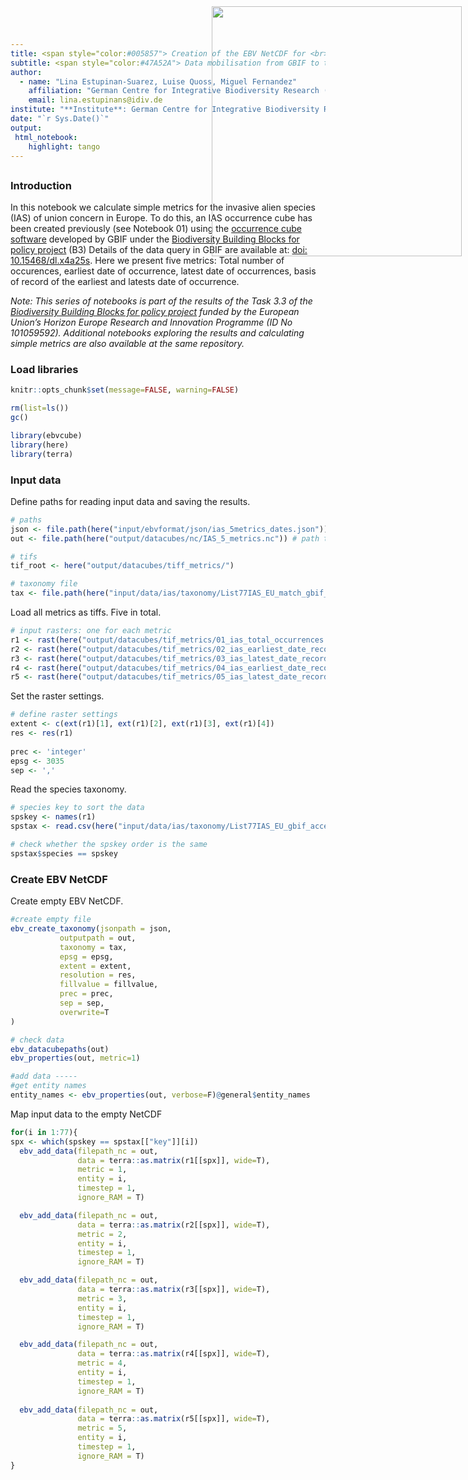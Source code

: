 ```yaml
---
title: <span style="color:#005857"> Creation of the EBV NetCDF for <br> the IAS occurrences cube metrics
subtitle: <span style="color:#47A52A"> Data mobilisation from GBIF to the EBV Data Portal<span>
author: 
  - name: "Lina Estupinan-Suarez, Luise Quoss, Miguel Fernandez"
    affiliation: "German Centre for Integrative Biodiversity Research (iDiv)"
    email: lina.estupinans@idiv.de
institute: "**Institute**: German Centre for Integrative Biodiversity Research (iDiv)"
date: "`r Sys.Date()`"
output:
 html_notebook:
    highlight: tango
---
```

<img src="C:\gitrepo\B-Cubed_data_mobilization\input\logos\idiv+b3.png" style='width: 400px; position:absolute; top:0; right:0; padding:10px;'/>
---


### Introduction
In this notebook we calculate simple metrics for the invasive alien species (IAS) of union concern in Europe.
To do this, an IAS occurrence cube has been created previously (see Notebook 01) using the [occurrence cube software](https://techdocs.gbif.org/en/data-use/data-cubes) developed by GBIF under the [Biodiversity Building Blocks for policy project](https://b-cubed.eu/) (B3)
Details of the data query in GBIF are available at: [doi: 10.15468/dl.x4a25s](https://www.gbif.org/occurrence/download/0081452-240506114902167). 
Here we present five metrics: Total number of occurences, earliest date of occurrence, latest date of occurrences, basis of record of the earliest and latests date of occurrence.

*Note: This series of notebooks is part of the results of the Task 3.3 of the [Biodiversity Building Blocks for policy project](https://b-cubed.eu/) funded by the European Union’s Horizon Europe Research and Innovation Programme (ID No 101059592). Additional notebooks exploring the results and calculating simple metrics are also available at the same repository.*

### Load libraries
```r
knitr::opts_chunk$set(message=FALSE, warning=FALSE)
```

```r
rm(list=ls())
gc()

library(ebvcube)
library(here)
library(terra)
```

### Input data
Define paths for reading input data and saving the results.

 
```r
# paths
json <- file.path(here("input/ebvformat/json/ias_5metrics_dates.json")) # EBV Metadata as JSON from the EBV Portal
out <- file.path(here("output/datacubes/nc/IAS_5_metrics.nc")) # path to save EBV NetCDF 

# tifs
tif_root <- here("output/datacubes/tiff_metrics/")

# taxonomy file
tax <- file.path(here("input/data/ias/taxonomy/List77IAS_EU_match_gbif_synonyms_ebvcube.csv"))
```

Load all metrics as tiffs. Five in total.
```r
# input rasters: one for each metric
r1 <- rast(here("output/datacubes/tif_metrics/01_ias_total_occurrences.tif")) 
r2 <- rast(here("output/datacubes/tif_metrics/02_ias_earliest_date_records.tif"))
r3 <- rast(here("output/datacubes/tif_metrics/03_ias_latest_date_records.tif"))
r4 <- rast(here("output/datacubes/tif_metrics/04_ias_earliest_date_records_sourceofrecord.tif")) 
r5 <- rast(here("output/datacubes/tif_metrics/05_ias_latest_date_records_sourceofrecord.tif")) 
```

Set the raster settings.
```r
# define raster settings
extent <- c(ext(r1)[1], ext(r1)[2], ext(r1)[3], ext(r1)[4])
res <- res(r1)
                                                                                                                                                                                                                                                                                                                                                                                                                                                                                                                                                                                                                                                                                                                                                                                                                                                                                                                                                                                                                                                                                                                                                                                                                                                                                                                                                                                                                                                                                                                                                                                      fillvalue <- NaN
prec <- 'integer'
epsg <- 3035
sep <- ','
```

Read the species taxonomy.

```r
# species key to sort the data
spskey <- names(r1)
spstax <- read.csv(here("input/data/ias/taxonomy/List77IAS_EU_gbif_accepted_ebvcube+key.csv"))

# check whether the spskey order is the same
spstax$species == spskey
```

### Create EBV NetCDF

Create empty EBV NetCDF.
```r
#create empty file
ebv_create_taxonomy(jsonpath = json,
           outputpath = out,
           taxonomy = tax,
           epsg = epsg,
           extent = extent,
           resolution = res,
           fillvalue = fillvalue,
           prec = prec,
           sep = sep,
           overwrite=T
)
```


```r
# check data
ebv_datacubepaths(out)
ebv_properties(out, metric=1)
```


```r
#add data -----
#get entity names
entity_names <- ebv_properties(out, verbose=F)@general$entity_names
```



Map input data to the empty NetCDF
```r
for(i in 1:77){
spx <- which(spskey == spstax[["key"]][i])
  ebv_add_data(filepath_nc = out,
               data = terra::as.matrix(r1[[spx]], wide=T),
               metric = 1,
               entity = i,
               timestep = 1,
               ignore_RAM = T)

  ebv_add_data(filepath_nc = out,
               data = terra::as.matrix(r2[[spx]], wide=T),
               metric = 2,
               entity = i,
               timestep = 1,
               ignore_RAM = T)

  ebv_add_data(filepath_nc = out,
               data = terra::as.matrix(r3[[spx]], wide=T),
               metric = 3,
               entity = i,
               timestep = 1,
               ignore_RAM = T)

  ebv_add_data(filepath_nc = out,
               data = terra::as.matrix(r4[[spx]], wide=T),
               metric = 4,
               entity = i,
               timestep = 1,
               ignore_RAM = T)
              
  ebv_add_data(filepath_nc = out,
               data = terra::as.matrix(r5[[spx]], wide=T),
               metric = 5,
               entity = i,
               timestep = 1,
               ignore_RAM = T)
}
```